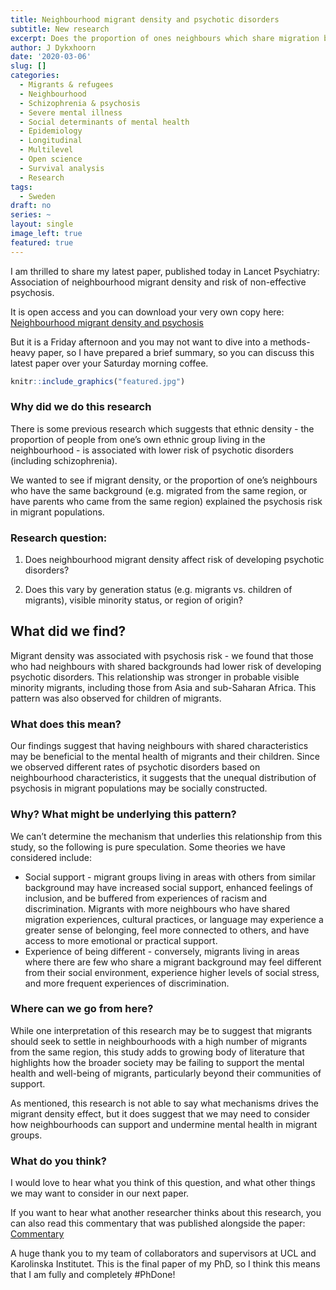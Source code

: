 ```yaml
---
title: Neighbourhood migrant density and psychotic disorders
subtitle: New research
excerpt: Does the proportion of ones neighbours which share migration backgrounds impact psychosis risk? 
author: J Dykxhoorn
date: '2020-03-06'
slug: []
categories:
  - Migrants & refugees
  - Neighbourhood
  - Schizophrenia & psychosis
  - Severe mental illness
  - Social determinants of mental health
  - Epidemiology
  - Longitudinal
  - Multilevel
  - Open science
  - Survival analysis
  - Research
tags: 
  - Sweden
draft: no
series: ~
layout: single
image_left: true
featured: true
---
```


I am thrilled to share my latest paper, published today in Lancet Psychiatry: Association of neighbourhood migrant density and risk of non-effective psychosis.

It is open access and you can download your very own copy here: [Neighbourhood migrant density and psychosis](https://www.thelancet.com/journals/lanpsy/article/PIIS2215-0366(20)30059-6/fulltext)

But it is a Friday afternoon and you may not want to dive into a methods-heavy paper, so I have prepared a brief summary, so you can discuss this latest paper over your Saturday morning coffee.

```r
knitr::include_graphics("featured.jpg")
```

### Why did we do this research
There is some previous research which suggests that ethnic density - the proportion of people from one's own ethnic group living in the neighbourhood - is associated with lower risk of psychotic disorders (including schizophrenia).

We wanted to see if migrant density, or the proportion of one's neighbours who have the same background (e.g. migrated from the same region, or have parents who came from the same region) explained the psychosis risk in migrant populations.

### Research question:
1.  Does neighbourhood migrant density affect risk of developing psychotic disorders?

2.  Does this vary by generation status (e.g. migrants vs. children of migrants), visible minority status, or region of origin?

## What did we find?

Migrant density was associated with psychosis risk - we found that those who had neighbours with shared backgrounds had lower risk of developing psychotic disorders. This relationship was stronger in probable visible minority migrants, including those from Asia and sub-Saharan Africa. This pattern was also observed for children of migrants.

### What does this mean?
Our findings suggest that having neighbours with shared characteristics may be beneficial to the mental health of migrants and their children. Since we observed different rates of psychotic disorders based on neighbourhood characteristics, it suggests that the unequal distribution of psychosis in migrant populations may be socially constructed.

### Why? What might be underlying this pattern?
We can't determine the mechanism that underlies this relationship from this study, so the following is pure speculation. Some theories we have considered include:

-   Social support - migrant groups living in areas with others from similar background may have increased social support, enhanced feelings of inclusion, and be buffered from experiences of racism and discrimination. Migrants with more neighbours who have shared migration experiences, cultural practices, or language may experience a greater sense of belonging, feel more connected to others, and have access to more emotional or practical support.
-   Experience of being different - conversely, migrants living in areas where there are few who share a migrant background may feel different from their social environment, experience higher levels of social stress, and more frequent experiences of discrimination.

### Where can we go from here?
While one interpretation of this research may be to suggest that migrants should seek to settle in neighbourhoods with a high number of migrants from the same region, this study adds to growing body of literature that highlights how the broader society may be failing to support the mental health and well-being of migrants, particularly beyond their communities of support.

As mentioned, this research is not able to say what mechanisms drives the migrant density effect, but it does suggest that we may need to consider how neighbourhoods can support and undermine mental health in migrant groups.

### What do you think?
I would love to hear what you think of this question, and what other things we may want to consider in our next paper.

If you want to hear what another researcher thinks about this research, you can also read this commentary that was published alongside the paper: [Commentary](https://www.thelancet.com/journals/lanpsy/article/PIIS2215-0366(20)30101-2/fulltext)

A huge thank you to my team of collaborators and supervisors at UCL and Karolinska Institutet. This is the final paper of my PhD, so I think this means that I am fully and completely #PhDone!
